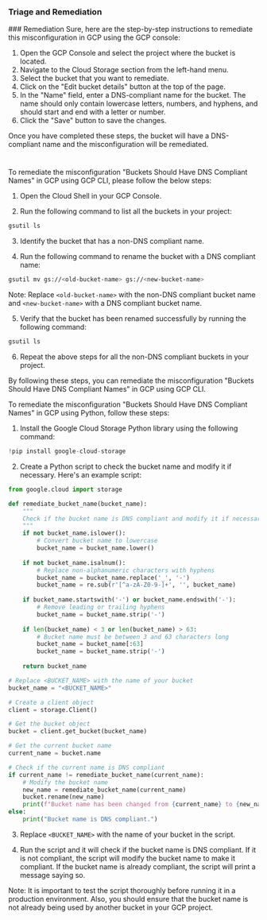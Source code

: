 
### Triage and Remediation
<Tabs>
<Tab title='Remediation'>
### Remediation

<AccordionGroup>
<Accordion title='Using Console' defaultOpen='true'>
Sure, here are the step-by-step instructions to remediate this misconfiguration in GCP using the GCP console:

1. Open the GCP Console and select the project where the bucket is located.
2. Navigate to the Cloud Storage section from the left-hand menu.
3. Select the bucket that you want to remediate.
4. Click on the "Edit bucket details" button at the top of the page.
5. In the "Name" field, enter a DNS-compliant name for the bucket. The name should only contain lowercase letters, numbers, and hyphens, and should start and end with a letter or number.
6. Click the "Save" button to save the changes.

Once you have completed these steps, the bucket will have a DNS-compliant name and the misconfiguration will be remediated.

#
</Accordion>

<Accordion title='Using CLI'>
To remediate the misconfiguration "Buckets Should Have DNS Compliant Names" in GCP using GCP CLI, please follow the below steps:

1. Open the Cloud Shell in your GCP Console.

2. Run the following command to list all the buckets in your project:

```bash
gsutil ls
```

3. Identify the bucket that has a non-DNS compliant name.

4. Run the following command to rename the bucket with a DNS compliant name:

```bash
gsutil mv gs://<old-bucket-name> gs://<new-bucket-name>
```

Note: Replace `<old-bucket-name>` with the non-DNS compliant bucket name and `<new-bucket-name>` with a DNS compliant bucket name.

5. Verify that the bucket has been renamed successfully by running the following command:

```bash
gsutil ls
```

6. Repeat the above steps for all the non-DNS compliant buckets in your project.

By following these steps, you can remediate the misconfiguration "Buckets Should Have DNS Compliant Names" in GCP using GCP CLI.
</Accordion>

<Accordion title='Using Python'>
To remediate the misconfiguration "Buckets Should Have DNS Compliant Names" in GCP using Python, follow these steps:

1. Install the Google Cloud Storage Python library using the following command:

```python
!pip install google-cloud-storage
```

2. Create a Python script to check the bucket name and modify it if necessary. Here's an example script:

```python
from google.cloud import storage

def remediate_bucket_name(bucket_name):
    """
    Check if the bucket name is DNS compliant and modify it if necessary.
    """
    if not bucket_name.islower():
        # Convert bucket name to lowercase
        bucket_name = bucket_name.lower()
        
    if not bucket_name.isalnum():
        # Replace non-alphanumeric characters with hyphens
        bucket_name = bucket_name.replace('_', '-')
        bucket_name = re.sub(r'[^a-zA-Z0-9-]+', '', bucket_name)
        
    if bucket_name.startswith('-') or bucket_name.endswith('-'):
        # Remove leading or trailing hyphens
        bucket_name = bucket_name.strip('-')
        
    if len(bucket_name) < 3 or len(bucket_name) > 63:
        # Bucket name must be between 3 and 63 characters long
        bucket_name = bucket_name[:63]
        bucket_name = bucket_name.strip('-')
        
    return bucket_name

# Replace <BUCKET_NAME> with the name of your bucket
bucket_name = "<BUCKET_NAME>"

# Create a client object
client = storage.Client()

# Get the bucket object
bucket = client.get_bucket(bucket_name)

# Get the current bucket name
current_name = bucket.name

# Check if the current name is DNS compliant
if current_name != remediate_bucket_name(current_name):
    # Modify the bucket name
    new_name = remediate_bucket_name(current_name)
    bucket.rename(new_name)
    print(f"Bucket name has been changed from {current_name} to {new_name}.")
else:
    print("Bucket name is DNS compliant.")
```

3. Replace `<BUCKET_NAME>` with the name of your bucket in the script.

4. Run the script and it will check if the bucket name is DNS compliant. If it is not compliant, the script will modify the bucket name to make it compliant. If the bucket name is already compliant, the script will print a message saying so.

Note: It is important to test the script thoroughly before running it in a production environment. Also, you should ensure that the bucket name is not already being used by another bucket in your GCP project.
</Accordion>

</AccordionGroup>
</Tab>
</Tabs>
